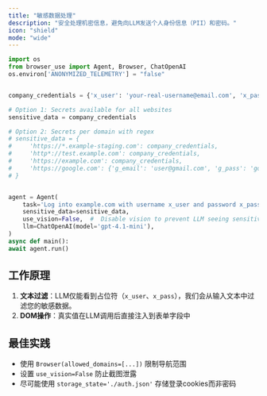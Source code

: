 ```yaml
---
title: "敏感数据处理"
description: "安全处理机密信息，避免向LLM发送个人身份信息（PII）和密码。"
icon: "shield"
mode: "wide"
---
```


```python
import os
from browser_use import Agent, Browser, ChatOpenAI
os.environ['ANONYMIZED_TELEMETRY'] = "false"


company_credentials = {'x_user': 'your-real-username@email.com', 'x_pass': 'your-real-password123'}

# Option 1: Secrets available for all websites
sensitive_data = company_credentials

# Option 2: Secrets per domain with regex
# sensitive_data = {
#     'https://*.example-staging.com': company_credentials,
#     'http*://test.example.com': company_credentials,
#     'https://example.com': company_credentials,
#     'https://google.com': {'g_email': 'user@gmail.com', 'g_pass': 'google_password'},
# }


agent = Agent(
    task='Log into example.com with username x_user and password x_pass',
    sensitive_data=sensitive_data,
    use_vision=False,  #  Disable vision to prevent LLM seeing sensitive data in screenshots
    llm=ChatOpenAI(model='gpt-4.1-mini'),
)
async def main():
await agent.run()
```

## 工作原理

1. **文本过滤**：LLM仅能看到占位符（`x_user`、`x_pass`），我们会从输入文本中过滤您的敏感数据。
2. **DOM操作**：真实值在LLM调用后直接注入到表单字段中

## 最佳实践

- 使用 `Browser(allowed_domains=[...])` 限制导航范围
- 设置 `use_vision=False` 防止截图泄露
- 尽可能使用 `storage_state='./auth.json'` 存储登录cookies而非密码

